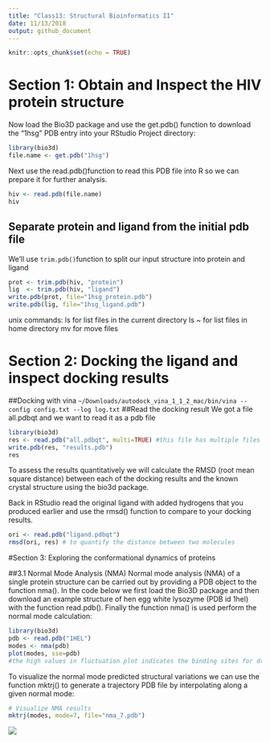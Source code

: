 ```yaml
---
title: "Class13: Structural Bioinformatics II"
date: 11/13/2018
output: github_document
---
```


```r
knitr::opts_chunk$set(echo = TRUE)
```

# Section 1: Obtain and Inspect the HIV protein structure
Now load the Bio3D package and use the get.pdb() function to download the "1hsg" PDB entry into your RStudio Project directory:
```r
library(bio3d)
file.name <- get.pdb("1hsg")
```

Next use the read.pdb()function to read this PDB file into R so we can prepare it for further analysis.
```r
hiv <- read.pdb(file.name)
hiv
```

## Separate protein and ligand from the initial pdb file
We'll use `trim.pdb()`function to split our input structure into protein and ligand 
```r
prot <- trim.pdb(hiv, "protein")
lig  <- trim.pdb(hiv, "ligand")
write.pdb(prot, file="1hsg_protein.pdb")
write.pdb(lig, file="1hsg_ligand.pdb")
```

unix commands:
ls for list files in the current directory
ls ~ for list files in home directory
mv for move files 

# Section 2: Docking the ligand and inspect docking results
##Docking with vina
`~/Downloads/autodock_vina_1_1_2_mac/bin/vina --config config.txt --log log.txt`
##Read the docking result
We got a file all.pdbqt and we want to read it as a pdb file 
```r
library(bio3d)
res <- read.pdb("all.pdbqt", multi=TRUE) #this file has multiple files 
write.pdb(res, "results.pdb")
res
```

To assess the results quantitatively we will calculate the RMSD (root mean square distance) between each of the docking results and the known crystal structure using the bio3d package.

Back in RStudio read the original ligand with added hydrogens that you produced earlier and use the rmsd() function to compare to your docking results.
```r
ori <- read.pdb("ligand.pdbqt")
rmsd(ori, res) # to quantify the distance between two molecules 
```

#Section 3: Exploring the conformational dynamics of proteins

##3.1 Normal Mode Analysis (NMA)
Normal mode analysis (NMA) of a single protein structure can be carried out by providing a PDB object to the function nma(). In the code below we first load the Bio3D package and then download an example structure of hen egg white lysozyme (PDB id 1hel) with the function read.pdb(). Finally the function nma() is used perform the normal mode calculation:
```r
library(bio3d)
pdb <- read.pdb("1HEL")
modes <- nma(pdb) 
plot(modes, sse=pdb) 
#the high values in fluctuation plot indicates the binding sites for drug
```

To visualize the normal mode predicted structural variations we can use the function mktrj() to generate a trajectory PDB file by interpolating along a given normal mode:
```r
# Visualize NMA results
mktrj(modes, mode=7, file="nma_7.pdb")
```

![]("movie_of_protein.gif")
